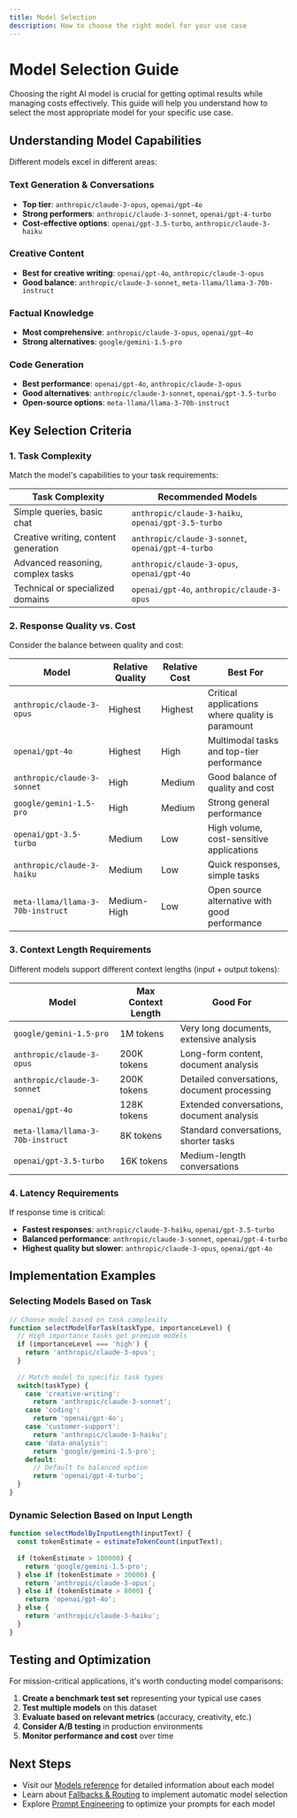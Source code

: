 ```yaml
---
title: Model Selection
description: How to choose the right model for your use case
---
```


# Model Selection Guide

Choosing the right AI model is crucial for getting optimal results while managing costs effectively. This guide will help you understand how to select the most appropriate model for your specific use case.

## Understanding Model Capabilities

Different models excel in different areas:

### Text Generation & Conversations
- **Top tier**: `anthropic/claude-3-opus`, `openai/gpt-4o`
- **Strong performers**: `anthropic/claude-3-sonnet`, `openai/gpt-4-turbo`
- **Cost-effective options**: `openai/gpt-3.5-turbo`, `anthropic/claude-3-haiku`

### Creative Content
- **Best for creative writing**: `openai/gpt-4o`, `anthropic/claude-3-opus`
- **Good balance**: `anthropic/claude-3-sonnet`, `meta-llama/llama-3-70b-instruct`

### Factual Knowledge
- **Most comprehensive**: `anthropic/claude-3-opus`, `openai/gpt-4o`
- **Strong alternatives**: `google/gemini-1.5-pro`

### Code Generation
- **Best performance**: `openai/gpt-4o`, `anthropic/claude-3-opus`
- **Good alternatives**: `anthropic/claude-3-sonnet`, `openai/gpt-3.5-turbo`
- **Open-source options**: `meta-llama/llama-3-70b-instruct`

## Key Selection Criteria

### 1. Task Complexity

Match the model's capabilities to your task requirements:

| Task Complexity | Recommended Models |
|-----------------|-------------------|
| Simple queries, basic chat | `anthropic/claude-3-haiku`, `openai/gpt-3.5-turbo` |
| Creative writing, content generation | `anthropic/claude-3-sonnet`, `openai/gpt-4-turbo` |
| Advanced reasoning, complex tasks | `anthropic/claude-3-opus`, `openai/gpt-4o` |
| Technical or specialized domains | `openai/gpt-4o`, `anthropic/claude-3-opus` |

### 2. Response Quality vs. Cost

Consider the balance between quality and cost:

| Model | Relative Quality | Relative Cost | Best For |
|-------|-----------------|--------------|----------|
| `anthropic/claude-3-opus` | Highest | Highest | Critical applications where quality is paramount |
| `openai/gpt-4o` | Highest | High | Multimodal tasks and top-tier performance |
| `anthropic/claude-3-sonnet` | High | Medium | Good balance of quality and cost |
| `google/gemini-1.5-pro` | High | Medium | Strong general performance |
| `openai/gpt-3.5-turbo` | Medium | Low | High volume, cost-sensitive applications |
| `anthropic/claude-3-haiku` | Medium | Low | Quick responses, simple tasks |
| `meta-llama/llama-3-70b-instruct` | Medium-High | Low | Open source alternative with good performance |

### 3. Context Length Requirements

Different models support different context lengths (input + output tokens):

| Model | Max Context Length | Good For |
|-------|-------------------|----------|
| `google/gemini-1.5-pro` | 1M tokens | Very long documents, extensive analysis |
| `anthropic/claude-3-opus` | 200K tokens | Long-form content, document analysis |
| `anthropic/claude-3-sonnet` | 200K tokens | Detailed conversations, document processing |
| `openai/gpt-4o` | 128K tokens | Extended conversations, document analysis |
| `meta-llama/llama-3-70b-instruct` | 8K tokens | Standard conversations, shorter tasks |
| `openai/gpt-3.5-turbo` | 16K tokens | Medium-length conversations |

### 4. Latency Requirements

If response time is critical:

- **Fastest responses**: `anthropic/claude-3-haiku`, `openai/gpt-3.5-turbo`
- **Balanced performance**: `anthropic/claude-3-sonnet`, `openai/gpt-4-turbo`
- **Highest quality but slower**: `anthropic/claude-3-opus`, `openai/gpt-4o`

## Implementation Examples

### Selecting Models Based on Task

```javascript
// Choose model based on task complexity
function selectModelForTask(taskType, importanceLevel) {
  // High importance tasks get premium models
  if (importanceLevel === 'high') {
    return 'anthropic/claude-3-opus';
  }
  
  // Match model to specific task types
  switch(taskType) {
    case 'creative-writing':
      return 'anthropic/claude-3-sonnet';
    case 'coding':
      return 'openai/gpt-4o';
    case 'customer-support':
      return 'anthropic/claude-3-haiku';
    case 'data-analysis':
      return 'google/gemini-1.5-pro';
    default:
      // Default to balanced option
      return 'openai/gpt-4-turbo';
  }
}
```

### Dynamic Selection Based on Input Length

```javascript
function selectModelByInputLength(inputText) {
  const tokenEstimate = estimateTokenCount(inputText);
  
  if (tokenEstimate > 100000) {
    return 'google/gemini-1.5-pro';
  } else if (tokenEstimate > 30000) {
    return 'anthropic/claude-3-opus';
  } else if (tokenEstimate > 8000) {
    return 'openai/gpt-4o';
  } else {
    return 'anthropic/claude-3-haiku';
  }
}
```

## Testing and Optimization

For mission-critical applications, it's worth conducting model comparisons:

1. **Create a benchmark test set** representing your typical use cases
2. **Test multiple models** on this dataset
3. **Evaluate based on relevant metrics** (accuracy, creativity, etc.)
4. **Consider A/B testing** in production environments
5. **Monitor performance and cost** over time

## Next Steps

- Visit our [Models reference](/docs/models) for detailed information about each model
- Learn about [Fallbacks & Routing](/docs/guides/fallbacks-routing) to implement automatic model selection
- Explore [Prompt Engineering](/docs/guides/prompt-engineering) to optimize your prompts for each model

